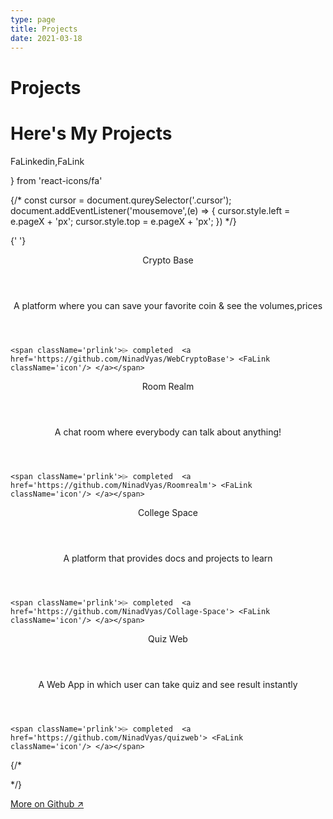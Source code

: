 ```yaml
---
type: page
title: Projects
date: 2021-03-18
---
```


# Projects

<h1 className='title1'>Here's My Projects</h1>


  FaLinkedin,FaLink
 
} from 'react-icons/fa'

{/* const cursor = document.qureySelector('.cursor');
document.addEventListener('mousemove',(e) => {
  cursor.style.left = e.pageX + 'px';
   cursor.style.top = e.pageX + 'px';
}) */}

<div className="testimonials-container">

{' '}
<div className="testimonial-item4">
<div className='sectionp'>
  <header className='prtitle'>Crypto Base</header>
  <header className='prspan'>A platform where you can save your favorite coin & see the volumes,prices</header>


    <span className='prlink'>⌲ completed  <a  href='https://github.com/NinadVyas/WebCryptoBase'> <FaLink className='icon'/> </a></span>
  
  </div>
</div>


<div className="testimonial-item3">
<div className='sectionp'>
  <header className='prtitle'>Room Realm </header>
  <header className='prspan'>A chat room where everybody can talk about anything!</header>


    <span className='prlink'>⌲ completed  <a  href='https://github.com/NinadVyas/Roomrealm'> <FaLink className='icon'/> </a></span>
  
  </div>
</div>


<div className="testimonial-item2">
<div className='sectionp'>
  <header className='prtitle'>College Space</header>
  <header className='prspan'>A platform that provides docs and projects to learn</header>


    <span className='prlink'>⌲ completed  <a  href='https://github.com/NinadVyas/Collage-Space'> <FaLink className='icon'/> </a></span>
  
  </div>
</div>


<div className="testimonial-item1">
<div className='sectionp'>
  <header className='prtitle'>Quiz Web</header>
  <header className='prspan'>A Web App in which user can take quiz and see result instantly</header>


    <span className='prlink'>⌲ completed  <a  href='https://github.com/NinadVyas/quizweb'> <FaLink className='icon'/> </a></span>
  
  </div>
</div>

{/* <div className='cursor'></div> */}

</div>

   [More on Github ↗ ](https://github.com/NinadVyas)
